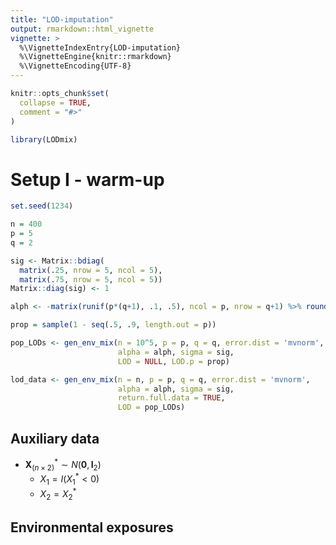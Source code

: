 ```yaml
---
title: "LOD-imputation"
output: rmarkdown::html_vignette
vignette: >
  %\VignetteIndexEntry{LOD-imputation}
  %\VignetteEngine{knitr::rmarkdown}
  %\VignetteEncoding{UTF-8}
---
```


```r
knitr::opts_chunk$set(
  collapse = TRUE,
  comment = "#>"
)
```

```r
library(LODmix)
```

# Setup I - warm-up

```r
set.seed(1234)

n = 400
p = 5
q = 2

sig <- Matrix::bdiag(
  matrix(.25, nrow = 5, ncol = 5),
  matrix(.75, nrow = 5, ncol = 5))
Matrix::diag(sig) <- 1

alph <- -matrix(runif(p*(q+1), .1, .5), ncol = p, nrow = q+1) %>% round(2)

prop = sample(1 - seq(.5, .9, length.out = p))

pop_LODs <- gen_env_mix(n = 10^5, p = p, q = q, error.dist = 'mvnorm',
                        alpha = alph, sigma = sig,
                        LOD = NULL, LOD.p = prop)

lod_data <- gen_env_mix(n = n, p = p, q = q, error.dist = 'mvnorm',
                        alpha = alph, sigma = sig,
                        return.full.data = TRUE,
                        LOD = pop_LODs)
```


## Auxiliary data

-   $\boldsymbol{X}^*_{(n \times 2)} \sim N(\boldsymbol{0}, \boldsymbol{I}_2)$
    -   $X_1 = I(X^*_1 < 0)$
    -   $X_2 = X^*_2$

## Environmental exposures
